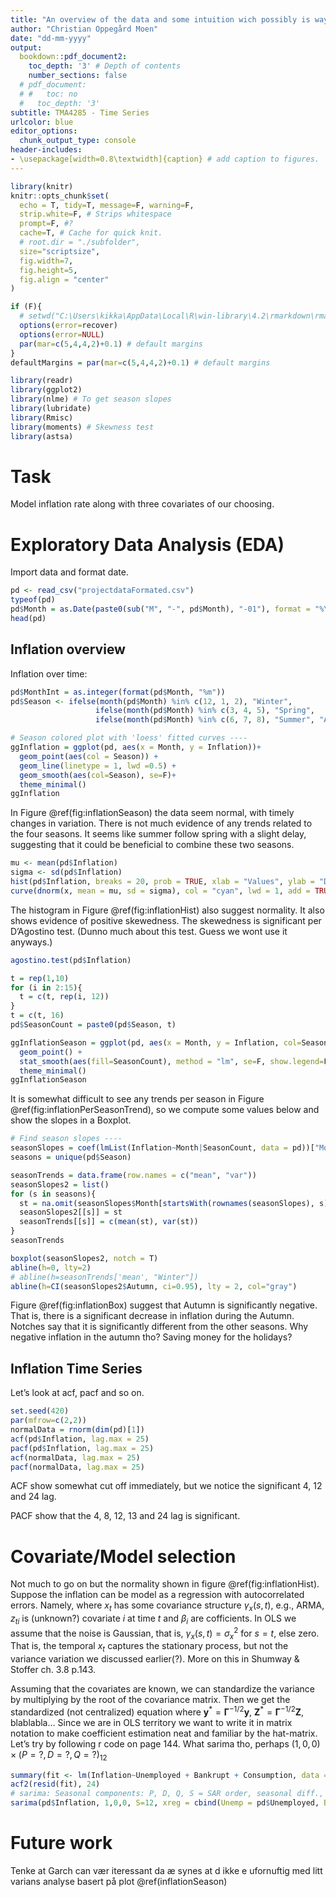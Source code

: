 ```yaml
---
title: "An overview of the data and some intuition wich possibly is way off"
author: "Christian Oppegård Moen"
date: "dd-mm-yyyy"
output: 
  bookdown::pdf_document2:
    toc_depth: '3' # Depth of contents
    number_sections: false
  # pdf_document:
  # #   toc: no
  #   toc_depth: '3'
subtitle: TMA4285 - Time Series
urlcolor: blue
editor_options: 
  chunk_output_type: console
header-includes:
- \usepackage[width=0.8\textwidth]{caption} # add caption to figures.
---
```


```r
library(knitr)
knitr::opts_chunk$set(
  echo = T, tidy=T, message=F, warning=F,
  strip.white=F, # Strips whitespace
  prompt=F, #?
  cache=T, # Cache for quick knit.
  # root.dir = "./subfolder",
  size="scriptsize",
  fig.width=7, 
  fig.height=5, 
  fig.align = "center"
)
```

```r
if (F){
  # setwd("C:\Users\kikka\AppData\Local\R\win-library\4.2\rmarkdown\rmarkdown\templates\project2023_christian\skeleton") # Location for the skeleton. Might wanna change this
  options(error=recover)
  options(error=NULL)
  par(mar=c(5,4,4,2)+0.1) # default margins
}
defaultMargins = par(mar=c(5,4,4,2)+0.1) # default margins
```

```r
library(readr)
library(ggplot2)
library(nlme) # To get season slopes
library(lubridate)
library(Rmisc)
library(moments) # Skewness test
library(astsa)
```

# Task
Model inflation rate along with three covariates of our choosing.

# Exploratory Data Analysis (EDA)
Import data and format date.
```r
pd <- read_csv("projectdataFormated.csv")
typeof(pd)
pd$Month = as.Date(paste0(sub("M", "-", pd$Month), "-01"), format = "%Y-%m-%d")
head(pd)
```

## Inflation overview
Inflation over time:

```r
pd$MonthInt = as.integer(format(pd$Month, "%m"))
pd$Season <- ifelse(month(pd$Month) %in% c(12, 1, 2), "Winter",
                   ifelse(month(pd$Month) %in% c(3, 4, 5), "Spring",
                   ifelse(month(pd$Month) %in% c(6, 7, 8), "Summer", "Autumn")))

# Season colored plot with 'loess' fitted curves ----
ggInflation = ggplot(pd, aes(x = Month, y = Inflation))+
  geom_point(aes(col = Season)) +
  geom_line(linetype = 1, lwd =0.5) +
  geom_smooth(aes(col=Season), se=F)+
  theme_minimal()
ggInflation
```
In Figure \@ref(fig:inflationSeason) the data seem normal, with timely changes in variation.
There is not much evidence of any trends related to the four seasons. It seems like summer follow spring with a slight delay, suggesting that it could be beneficial to combine these two seasons.

```r
mu <- mean(pd$Inflation)
sigma <- sd(pd$Inflation)
hist(pd$Inflation, breaks = 20, prob = TRUE, xlab = "Values", ylab = "Density")
curve(dnorm(x, mean = mu, sd = sigma), col = "cyan", lwd = 1, add = TRUE)
```
The histogram in Figure \@ref(fig:inflationHist) also suggest normality. It also shows evidence of positive skewedness. The skewedness is significant per D'Agostino test. (Dunno much about this test. Guess we wont use it anyways.)

```r
agostino.test(pd$Inflation)
```

```r
t = rep(1,10)
for (i in 2:15){
  t = c(t, rep(i, 12))
}
t = c(t, 16)
pd$SeasonCount = paste0(pd$Season, t)

ggInflationSeason = ggplot(pd, aes(x = Month, y = Inflation, col=Season))+
  geom_point() + 
  stat_smooth(aes(fill=SeasonCount), method = "lm", se=F, show.legend=F, lwd=0.5)+
  theme_minimal()
ggInflationSeason
```
It is somewhat difficult to see any trends per season in Figure \@ref(fig:inflationPerSeasonTrend), so we compute some values below and show the slopes in a Boxplot.

```r
# Find season slopes ----
seasonSlopes = coef(lmList(Inflation~Month|SeasonCount, data = pd))["Month"]
seasons = unique(pd$Season)

seasonTrends = data.frame(row.names = c("mean", "var"))
seasonSlopes2 = list()
for (s in seasons){
  st = na.omit(seasonSlopes$Month[startsWith(rownames(seasonSlopes), s)])
  seasonSlopes2[[s]] = st
  seasonTrends[[s]] = c(mean(st), var(st))
}
seasonTrends
```

```r
boxplot(seasonSlopes2, notch = T)
abline(h=0, lty=2)
# abline(h=seasonTrends['mean', "Winter"])
abline(h=CI(seasonSlopes2$Autumn, ci=0.95), lty = 2, col="gray")
```

Figure \@ref(fig:inflationBox) suggest that Autumn is significantly negative. That is, there is a significant decrease in inflation during the Autumn. Notches say that it is significantly different from the other seasons. Why negative inflation in the autumn tho? Saving money for the holidays?



## Inflation Time Series

Let's look at acf, pacf and so on.

```r
set.seed(420)
par(mfrow=c(2,2))
normalData = rnorm(dim(pd)[1])
acf(pd$Inflation, lag.max = 25)
pacf(pd$Inflation, lag.max = 25)
acf(normalData, lag.max = 25)
pacf(normalData, lag.max = 25)
```
ACF show somewhat cut off immediately, but we notice the significant 4, 12 and 24 lag.

PACF show that the 4, 8, 12, 13 and 24 lag is significant.

# Covariate/Model selection
Not much to go on but the normality shown in figure \@ref(fig:inflationHist). Suppose the inflation can be model as a regression with autocorrelated errors. Namely,
\begin{equation}
  Y_t = \sum_{i=1}^r \beta_i z_{ti} + x_t, 
\end{equation}
where $x_t$ has some covariance structure $\gamma_x(s,t)$, e.g., ARMA, $z_{ti}$ is (unknown?) covariate $i$ at time $t$ and $\beta_i$ are cofficients. In OLS we assume that the noise is Gaussian, that is, $\gamma_x(s,t) = \sigma_x^2$ for $s=t$, else zero. That is, the temporal $x_t$ captures the stationary process, but not the variance variation we discussed earlier(?). More on this in Shumway & Stoffer ch. 3.8 p.143.

Assuming that the covariates are known, we can standardize the variance by multiplying by the root of the covariance matrix. Then we get the standardized (not centralized) equation
\begin{equation}
  \boldsymbol{y}^* = \mathbf{Z}^* \boldsymbol{\beta} + \boldsymbol{\delta},
\end{equation}
where $\boldsymbol{y}^*  = \mathbf{\Gamma}^{-1/2} \boldsymbol{y}$, $\mathbf{Z}^* = \mathbf{\Gamma}^{-1/2} \mathbf{Z}$, blablabla...
Since we are in OLS territory we want to write it in matrix notation to make coefficient estimation neat and familiar by the hat-matrix. Let's try by following r code on page 144. What sarima tho, perhaps $(1,0,0)\times (P=?, D=?, Q=?)_{12}$

\textcolor{red}{Needs more work!}
```r
summary(fit <- lm(Inflation~Unemployed + Bankrupt + Consumption, data = pd)) # dayum, inline variable assignment
acf2(resid(fit), 24)
# sarima: Seasonal components: P, D, Q, S = SAR order, seasonal diff., SMA order
sarima(pd$Inflation, 1,0,0, S=12, xreg = cbind(Unemp = pd$Unemployed, Bankr = pd$Bankrupt, Cons = pd$Consumption))
```


# Future work
Tenke at Garch can vær iteressant da æ synes at d ikke e ufornuftig med litt varians analyse basert på plot \@ref(inflationSeason)

